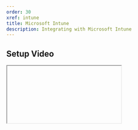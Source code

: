---
order: 30
xref: intune
title: Microsoft Intune
description: Integrating with Microsoft Intune
---

<IntuneNote />

## Setup Video

<Iframe ratio="16x9" link="https://www.youtube.com/embed/J12q1AbNw5k" />
